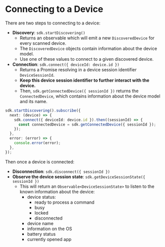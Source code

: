 # Connecting to a Device

There are two steps to connecting to a device:

- **Discovery**: `sdk.startDiscovering()`
  - Returns an observable which will emit a new `DiscoveredDevice` for every scanned device.
  - The `DiscoveredDevice` objects contain information about the device model.
  - Use one of these values to connect to a given discovered device.
- **Connection**: `sdk.connect({ deviceId: device.id })`
  - Returns a Promise resolving in a device session identifier `DeviceSessionId`.
  - **Keep this device session identifier to further interact with the device.**
  - Then, `sdk.getConnectedDevice({ sessionId })` returns the `ConnectedDevice`, which contains information about the device model and its name.

```ts
sdk.startDiscovering().subscribe({
  next: (device) => {
    sdk.connect({ deviceId: device.id }).then((sessionId) => {
      const connectedDevice = sdk.getConnectedDevice({ sessionId });
    });
  },
  error: (error) => {
    console.error(error);
  },
});
```

Then once a device is connected:

- **Disconnection**: `sdk.disconnect({ sessionId })`
- **Observe the device session state**: `sdk.getDeviceSessionState({ sessionId })`
  - This will return an `Observable<DeviceSessionState>` to listen to the known information about the device:
    - device status:
      - ready to process a command
      - busy
      - locked
      - disconnected
    - device name
    - information on the OS
    - battery status
    - currently opened app
